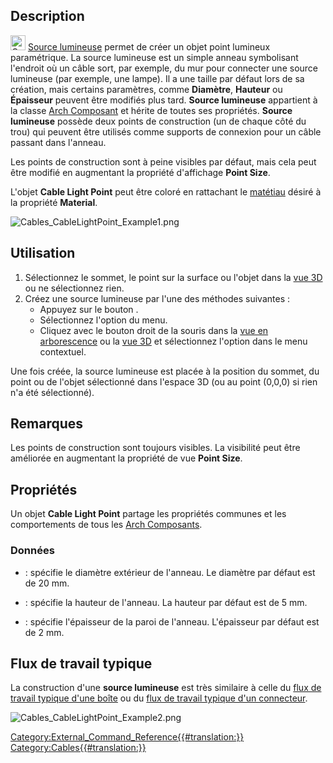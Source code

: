 <languages/>

<div class="mw-translate-fuzzy">
{{Docnav/fr
|[[Cables_CableConnector/fr|Connecteur]]
|[[Cables_Material/fr|Matériau]]
|[[Cables_Workbench/fr|Cables]]
|IconL=Cables_CableConnector.svg
|IconR=Cables_Material.svg
|IconC=Cables_workbench_icon.svg
}}
</div>

{{GuiCommand/fr
|Name=Cables CableLightPoint
|Name/fr=Cables Source lumineuse
|MenuLocation=Cables → Cable Light Point
|Workbenches=[[Cables_Workbench/fr|Cables]]
|Shortcut={{KEY|C}} {{KEY|L}}
|Version=0.1.0
|SeeAlso=[[Cables_Cable/fr|Cables Câble]], [[Cables_CableBox/fr|Cables Boîte]]
}}

==Description==

[[Image:Cables_CableLightPoint.svg|24px]] [[Cables_CableLightPoint/fr|Source lumineuse]] permet de créer un objet point lumineux paramétrique. La source lumineuse est un simple anneau symbolisant l'endroit où un câble sort, par exemple, du mur pour connecter une source lumineuse (par exemple, une lampe). Il a une taille par défaut lors de sa création, mais certains paramètres, comme '''Diamètre''', '''Hauteur''' ou '''Épaisseur''' peuvent être modifiés plus tard. '''Source lumineuse''' appartient à la classe [[Arch_Component/fr|Arch Composant]] et hérite de toutes ses propriétés. '''Source lumineuse''' possède deux points de construction (un de chaque côté du trou) qui peuvent être utilisés comme supports de connexion pour un câble passant dans l'anneau.

Les points de construction sont à peine visibles par défaut, mais cela peut être modifié en augmentant la propriété d'affichage '''Point Size'''.

L'objet '''Cable Light Point''' peut être coloré en rattachant le [[Arch_SetMaterial/fr|matétiau]] désiré à la propriété '''Material'''.

[[Image:Cables_CableLightPoint_Example1.png]]
{{Caption|Exemple de source lumineuse par défaut : il existe des points de construction au-dessus et au-dessous de l'anneau.}}

<span id="Usage"></span>
==Utilisation==

# Sélectionnez le sommet, le point sur la surface ou l'objet dans la [[3D_view/fr|vue 3D]] ou ne sélectionnez rien.
# Créez une source lumineuse par l'une des méthodes suivantes :
#* Appuyez sur le bouton {{Button|[[Image:Cables_CableLightPoint.svg|16px]] [[Cables_CableLightPoint/fr|Cable Light Point]]}}.
#* Sélectionnez l'option {{MenuCommand|Cables → [[Image:Cables_CableLightPoint.svg|16px]] Cable Light Point}} du menu.
#* Cliquez avec le bouton droit de la souris dans la [[Tree_view/fr|vue en arborescence]] ou la [[3D_view/fr|vue 3D]] et sélectionnez l'option {{MenuCommand|Cables → [[Image:Cables_CableLightPoint.svg|16px]] Cable Light Point}} dans le menu contextuel.

Une fois créée, la source lumineuse est placée à la position du sommet, du point ou de l'objet sélectionné dans l'espace 3D (ou au point (0,0,0) si rien n'a été sélectionné).

<span id="Notes"></span>
==Remarques==

Les points de construction sont toujours visibles. La visibilité peut être améliorée en augmentant la propriété de vue '''Point Size'''.

<span id="Properties"></span>
==Propriétés==

Un objet '''Cable Light Point''' partage les propriétés communes et les comportements de tous les [[Arch_Component/fr|Arch Composants]].

<span id="Data"></span>
===Données===

{{TitleProperty|Cable Light Point}}

* {{PropertyData|Diameter|Length}} : spécifie le diamètre extérieur de l'anneau. Le diamètre par défaut est de 20 mm.
* {{PropertyData|Height|Length}} : spécifie la hauteur de l'anneau. La hauteur par défaut est de 5 mm.
* {{PropertyData|Thickness|Length}} : spécifie l'épaisseur de la paroi de l'anneau. L'épaisseur par défaut est de 2 mm.

<span id="Typical_workflow"></span>
== Flux de travail typique ==

La construction d'une '''source lumineuse''' est très similaire à celle du [[Cables_CableBox/fr#Flux_de_travail_typique|flux de travail typique d'une boîte]] ou du [[Cables_CableConnector/fr#Flux_de_travail_typique|flux de travail typique d'un connecteur]].

[[Image:Cables_CableLightPoint_Example2.png]]
{{Caption|Exemple de câble terminé à l'intérieur d'une source lumineuse}}


<div class="mw-translate-fuzzy">
{{Docnav/fr
|[[Cables_CableConnector/fr|Connecteur]]
|[[Cables_Material/fr|Matériau]]
|[[Cables_Workbench/fr|Cables]]
|IconL=Cables_CableConnector.svg
|IconR=Cables_Material.svg
|IconC=Cables_workbench_icon.svg
}}
</div>

[[Category:External_Command_Reference{{#translation:}}]]
[[Category:Cables{{#translation:}}]]